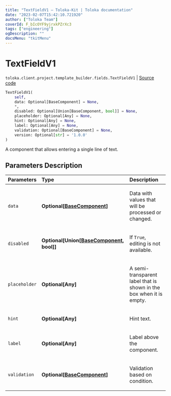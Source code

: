 ```yaml
---
title: "TextFieldV1 — Toloka-Kit | Toloka documentation"
date: "2023-02-07T15:42:10.721920"
author: ["Toloka Team"]
coverId: F_bIcOYF9yjrxkPZrXc3
tags: ["engineering"]
ogDescription: ""
docsMenu: "tkitMenu"
---
```


# TextFieldV1
`toloka.client.project.template_builder.fields.TextFieldV1` | [Source code](https://github.com/Toloka/toloka-kit/blob/v1.1.3/src/client/project/template_builder/fields.py#L481)

```python
TextFieldV1(
    self,
    data: Optional[BaseComponent] = None,
    *,
    disabled: Optional[Union[BaseComponent, bool]] = None,
    placeholder: Optional[Any] = None,
    hint: Optional[Any] = None,
    label: Optional[Any] = None,
    validation: Optional[BaseComponent] = None,
    version: Optional[str] = '1.0.0'
)
```

A component that allows entering a single line of text.

## Parameters Description

| Parameters | Type | Description |
| :----------| :----| :-----------|
`data`|**Optional\[[BaseComponent](/docs/toloka-kit/reference/toloka.client.project.template_builder.base.BaseComponent)\]**|<p>Data with values that will be processed or changed.</p>
`disabled`|**Optional\[Union\[[BaseComponent](/docs/toloka-kit/reference/toloka.client.project.template_builder.base.BaseComponent), bool\]\]**|<p>If `True`, editing is not available.</p>
`placeholder`|**Optional\[Any\]**|<p>A semi-transparent label that is shown in the box when it is empty.</p>
`hint`|**Optional\[Any\]**|<p>Hint text.</p>
`label`|**Optional\[Any\]**|<p>Label above the component.</p>
`validation`|**Optional\[[BaseComponent](/docs/toloka-kit/reference/toloka.client.project.template_builder.base.BaseComponent)\]**|<p>Validation based on condition.</p>
